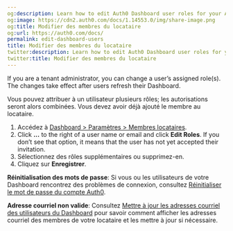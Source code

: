 ```yaml
---
og:description: Learn how to edit Auth0 Dashboard user roles for your Auth0 tenant.
og:image: https://cdn2.auth0.com/docs/1.14553.0/img/share-image.png
og:title: Modifier des membres du locataire
og:url: https://auth0.com/docs/
permalink: edit-dashboard-users
title: Modifier des membres du locataire
twitter:description: Learn how to edit Auth0 Dashboard user roles for your Auth0 tenant.
twitter:title: Modifier des membres du locataire
---
```


If you are a tenant administrator, you can change a user’s assigned role(s). The changes take effect after users refresh their Dashboard.

Vous pouvez attribuer à un utilisateur plusieurs rôles; les autorisations seront alors combinées. Vous devez avoir déjà ajouté le membre au locataire.

1. Accédez à [Dashboard > Paramètres > Membres locataires](%24%7Bmanage_url%7D/#/tenant/admins).
2. Click **...** to the right of a user name or email and click **Edit Roles**. 
If you don’t see that option, it means that the user has not yet accepted their invitation.
3. Sélectionnez des rôles supplémentaires ou supprimez-en.
4. Cliquez sur **Enregistrer**.



**Réinitialisation des mots de passe**: Si vous ou les utilisateurs de votre Dashboard rencontrez des problèmes de connexion, consultez [Réinitialiser le mot de passe du compte Auth0](/support/reset-account-passwords).

**Adresse courriel non valide**: Consultez [Mettre à jour les adresses courriel des utilisateurs du Dashboard](/manage-dashboard-access/update-dashboard-user-email) pour savoir comment afficher les adresses courriel des membres de votre locataire et les mettre à jour si nécessaire.